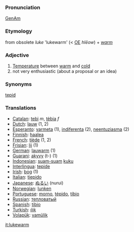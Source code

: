 === Pronunciation ===
[[w:General American|GenAm]] {{IPA|[&#716;luk&#712;w&#596;&#633;m]}}

=== Etymology ===
from obsolete ''luke'' 'lukewarm' (< [[w:Old English|OE]] ''hl&#275;ow'') + ''[[warm]]''

=== Adjective ===

# [[Temperature]] between [[warm]] and [[cold]]
# not very enthusiastic (about a proposal or an idea)

=== Synonyms ===
[[tepid]]
=== Translations ===
*[[Catalan]]: [[tebi]] ''m'', [[tèbia]] ''f''
*[[Dutch]]: [[lauw]] (1, 2)
*[[Esperanto]]: [[varmeta]] (1), [[indiferenta]] (2), [[neentuziasma]] (2)
*[[Finnish]]: [[haalea]]
*[[French]]: [[tiède]] (1, 2)
*[[Frisian]]: [[lij]] (1)
*[[German]]: [[lauwarm]] (1)
*[[Guarani]]: [[akyvy]] (t-) (1)
*[[Indonesian]]: [[suam-suam]] [[kuku]]
*[[Interlingua]]: [[tepide]]
*[[Irish]]: [[bog]] (1)
*[[Italian]]: [[tiepido]]
*[[Japanese]]: [[ぬるい]] (nurui)
*[[Norwegian]]: [[lunken]]
*[[Portuguese]]: [[morno]], [[tépido]], [[tíbio]]
*[[Russian]]: [[тепловатый]]
*[[Spanish]]: [[tibio]]
*[[Turkish]]: [[ılık]]
*[[Volapük]]: [[vamülik]]

[[it:lukewarm]]
